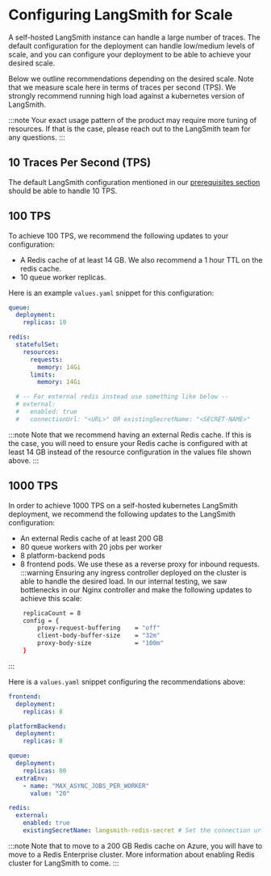 # Configuring LangSmith for Scale

A self-hosted LangSmith instance can handle a large number of traces. The default configuration for the deployment can handle low/medium levels of scale, and you can configure your deployment to be able to achieve your desired scale.

Below we outline recommendations depending on the desired scale. Note that we measure scale here in terms of traces per second (TPS). We strongly recommend running high load against a kubernetes version of LangSmith.

:::note
Your exact usage pattern of the product may require more tuning of resources. If that is the case, please reach out to the LangSmith team for any questions.
:::

## 10 Traces Per Second (TPS)

The default LangSmith configuration mentioned in our [prerequisites section](../installation/kubernetes#prerequisites) should be able to handle 10 TPS.

## 100 TPS

To achieve 100 TPS, we recommend the following updates to your configuration:

- A Redis cache of at least 14 GB. We also recommend a 1 hour TTL on the redis cache.
- 10 queue worker replicas.

Here is an example `values.yaml` snippet for this configuration:

```yaml
queue:
  deployment:
    replicas: 10

redis:
  statefulSet:
    resources:
      requests:
        memory: 14Gi
      limits:
        memory: 14Gi

  # -- For external redis instead use something like below --
  # external:
  #   enabled: true
  #   connectionUrl: "<URL>" OR existingSecretName: "<SECRET-NAME>"
```

:::note
Note that we recommend having an external Redis cache. If this is the case, you will need to ensure your Redis cache is configured with at least 14 GB instead of the resource configuration in the values file shown above.
:::

## 1000 TPS

In order to achieve 1000 TPS on a self-hosted kubernetes LangSmith deployment, we recommend the following updates to the LangSmith configuration:

- An external Redis cache of at least 200 GB
- 80 queue workers with 20 jobs per worker
- 8 platform-backend pods
- 8 frontend pods. We use these as a reverse proxy for inbound requests.
  :::warning
  Ensuring any ingress controller deployed on the cluster is able to handle the desired load. In our internal testing, we saw bottlenecks in our Nginx controller and make the following updates to achieve this scale:

```bash
    replicaCount = 8
    config = {
        proxy-request-buffering    = "off"
        client-body-buffer-size    = "32m"
        proxy-body-size            = "100m"
    }
```

:::

Here is a `values.yaml` snippet configuring the recommendations above:

```yaml
frontend:
  deployment:
    replicas: 8

platformBackend:
  deployment:
    replicas: 8

queue:
  deployment:
    replicas: 80
  extraEnv:
    - name: "MAX_ASYNC_JOBS_PER_WORKER"
      value: "20"

redis:
  external:
    enabled: true
    existingSecretName: langsmith-redis-secret # Set the connection url for your external Redis instance (200+ GB)
```

:::note
Note that to move to a 200 GB Redis cache on Azure, you will have to move to a Redis Enterprise cluster. More information about enabling Redis cluster for LangSmith to come.
:::
